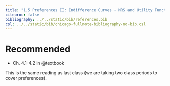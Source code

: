 ```yaml
---
title: "1.5 Preferences II: Indifference Curves - MRS and Utility Functions"
citeproc: false
bibliography: ../../static/bib/references.bib
csl: ../../static/bib/chicago-fullnote-bibliography-no-bib.csl
---
```


# Recommended

- <i class="fas fas fa-book"></i> Ch. 4.1-4.2 in @textbook

This is the same reading as last class (we are taking two class periods to cover preferences).